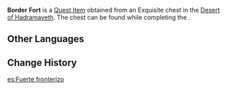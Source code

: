 {{Item Infobox
|id           = 120088
|image        = Item Border Fort.png
|type         = Quest Items
|group        = Chess Pieces
|description  = A chess piece placed in the temple of Gurabad. This piece has been carved to look like a fortress on the border.
|source1      = Exquisite chest in the [[Desert of Hadramaveth]]
}}
'''Border Fort''' is a [[Quest Item]] obtained from an Exquisite chest in the [[Desert of Hadramaveth]]. The chest can be found while completing the {{Quest|The Dirge of Bilqis}}.

==Other Languages==
{{Other Languages
|default_hidden = 1
|en      = Border Fort
|zhs     = 「边境堡垒」
|zhs_rm  = "Biānjìng Bǎolěi"
|zht     = 「邊境堡壘」
|zht_rm  = "Biānjìng Bǎolěi"
|ja      = 「辺境要塞」
|ja_rm   = "Henkyou Yousai"
|ko      = 「변방 요새」
|es      = Fuerte fronterizo
|fr      = Fort frontalier
|ru      = Пограничный форт
|th      = "ป้อมปราการชายแดน"
|th_rm   = 
|vi      = Thành Lũy Biên Cương
|de      = „Grenzfestung“
|id      = Benteng Perbatasan
|pt      = Forte da Fronteira
|tr      = Sınır Kalesi
|it      = Forte di confine
}}

==Change History==
{{Change History|3.4}}

[[es:Fuerte fronterizo]]